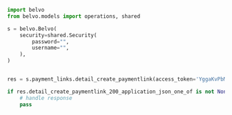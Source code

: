 ```python DetailCreatePaymentlink.py
import belvo
from belvo.models import operations, shared

s = belvo.Belvo(
    security=shared.Security(
        password="",
        username="",
    ),
)


res = s.payment_links.detail_create_paymentlink(access_token='YggaKvPbM5aJhksu1BEwDI5FKTcUc5wZqNB-wH7MFGU')

if res.detail_create_paymentlink_200_application_json_one_of is not None:
    # handle response
    pass
```
